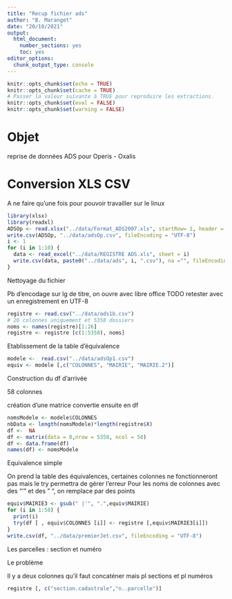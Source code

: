 ```yaml
---
title: "Recup fichier ads"
author: "B. Maranget"
date: "20/10/2021"
output: 
  html_document: 
    number_sections: yes
    toc: yes
editor_options: 
  chunk_output_type: console
---
```



```r
knitr::opts_chunk$set(echo = TRUE)
knitr::opts_chunk$set(cache = TRUE)
# Passer la valeur suivante à TRUE pour reproduire les extractions.
knitr::opts_chunk$set(eval = FALSE)
knitr::opts_chunk$set(warning = FALSE)
```


# Objet

reprise de données ADS pour Operis - Oxalis


# Conversion XLS CSV

A ne faire qu'une fois pour pouvoir travailler sur le linux

```r
library(xlsx)
library(readxl)
ADSOp <- read.xlsx("../data/Format_ADS2007.xls", startRow= 1, header = TRUE,sheetIndex = 1, encoding = "UTF-8")
write.csv(ADSOp, "../data/adsOp.csv", fileEncoding = "UTF-8")
i <- 1
for (i in 1:10) {
  data <- read_excel("../data/REGISTRE ADS.xls", sheet = i)
  write.csv(data, paste0("../data/ads", i, ".csv"), na ="", fileEncoding = "UTF-8")
}
```

Nettoyage du fichier 

Pb d'encodage sur lg de titre, on ouvre avec libre office
TODO retester avec un enregistrement en UTF-8

```r
registre <- read.csv("../data/ads1b.csv")
# 26 colonnes uniquement et 5358 dossiers
noms <- names(registre)[1:26]
registre <- registre [c(1:5358), noms]
```

Etablissement de la table d'équivalence

```r
modele <-  read.csv("../data/adsOp1.csv")
equiv <- modele [,c("COLONNES", "MAIRIE", "MAIRIE.2")]
```

Construction du df d'arrivée

58 colonnes

création d'une matrice convertie ensuite en df

```r
nomsModele <- modele$COLONNES
nbData <- length(nomsModele)*length(registre$X)
df <-  NA
df <- matrix(data = 0,nrow = 5358, ncol = 58)
df <- data.frame(df)
names(df) <- nomsModele
```



Equivalence simple

On prend la table des équivalences, certaines colonnes ne fonctionneront pas mais
le try permettra de gérer l'erreur
Pour les noms de colonnes avec des "'" et des " ", on remplace par des points

```r
equiv$MAIRIE3 <- gsub(" |'", ".",equiv$MAIRIE)
for (i in 1:58) {
  print(i)
  try(df [ , equiv$COLONNES [i]] <- registre [,equiv$MAIRIE3[i]])
}
write.csv(df, "../data/premierJet.csv", fileEncoding = "UTF-8")
```


Les parcelles : section et numéro

Le problème

Il y a deux colonnes qu'il faut concaténer mais pl sections et pl numéros

```r
registre [, c("section.cadastrale","n..parcelle")]
```






